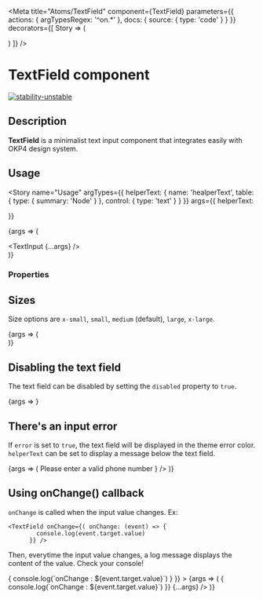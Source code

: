 
<Meta
  title="Atoms/TextField"
  component={TextField}
  parameters={{
    actions: {
      argTypesRegex: '^on.*'
    },
    docs: {
      source: {
        type: 'code'
      }
    }
  }}
  decorators={[
    Story => (
      <ThemeProvider>
        <div className="component-story-main">
          <ThemeSwitcher />
          <Story />
        </div>
      </ThemeProvider>
    )
  ]}
/>

# TextField component

[![stability-unstable](https://img.shields.io/badge/stability-unstable-yellow.svg)](https://github.com/emersion/stability-badges#unstable)

## Description

**TextField** is a minimalist text input component that integrates easily with OKP4 design system.

## Usage

<Story
  name="Usage"
  argTypes={{
    helperText: {
      name: 'healperText',
      table: {
        type: { summary: 'Node' }
      },
      control: {
        type: 'text'
      }
    }
  }}
  args={{
    helperText: <div></div>
  }}
>
  {args => (
    <div>
      <TextInput {...args} />
    </div>
  )}
</Story>

### Properties

<ArgsTable story="Usage" />

## Sizes

Size options are `x-small`, `small`, `medium` (default), `large`, `x-large`.

<Canvas isColumn>
  <Story name="Sizes" argTypes={{}} args={{}}>
    {args => (
      <div>
        <TextField
          style={{ marginBottom: '10px' }}
          size="x-small"
          placeholder="x-small"
          {...args}
        />
        <TextField style={{ marginBottom: '10px' }} size="small" placeholder="small" {...args} />
        <TextField style={{ marginBottom: '10px' }} size="medium" placeholder="medium" {...args} />
        <TextField style={{ marginBottom: '10px' }} size="large" placeholder="large" {...args} />
        <TextField
          style={{ marginBottom: '10px' }}
          size="x-large"
          placeholder="x-large"
          {...args}
        />
      </div>
    )}
  </Story>
</Canvas>

## Disabling the text field

The text field can be disabled by setting the `disabled` property to `true`.

<Canvas isColumn>
  <Story name="Disabled" argTypes={{}} args={{}}>
    {args => <TextField disabled={true} placeholder="This text field is disabled" {...args} />}
  </Story>
</Canvas>

## There's an input error

If `error` is set to `true`, the text field will be displayed in the theme error color.
`helperText` can be set to display a message below the text field.

<Canvas isColumn>
  <Story name="Error" argTypes={{}} args={{}}>
    {args => (
      <TextField
        defaultValue="My phone is broken"
        error={true}
        helperText={
          <Typography
            as="div"
            size="x-small"
            color="error"
            fontFamily="secondary"
            style={{
              margin: 0
            }}
          >
            Please enter a valid phone number
          </Typography>
        }
      />
    )}
  </Story>
</Canvas>

## Using onChange() callback

`onChange` is called when the input value changes. Ex:

```js:
<TextField onChange={( onChange: (event) => {
        console.log(event.target.value)
      }} />
```

Then, everytime the input value changes, a log message displays the content of the value. Check your console!

<Canvas isColumn>
  <Story
    name="onchange"
    argTypes={{}}
    args={{
      onChange: event => {
        console.log(`onChange : ${event.target.value}`)
      }
    }}
  >
    {args => (
      <TextField
        onChange={event => {
          console.log(`onChange : ${event.target.value}`)
        }}
        {...args}
      />
    )}
  </Story>
</Canvas>
